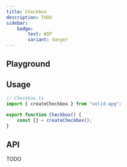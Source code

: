 ```yaml
---
title: Checkbox
description: TODO
sidebar:
    badge:
        text: WIP
        variant: danger
---
```



## Playground

<Playground>
	<Checkbox client:idle />
</Playground>

## Usage

```ts
// Checkbox.ts
import { createCheckbox } from "solid-apg";

export function Checkbox() {
	const {} = createCheckbox();
}
```

## API

TODO
